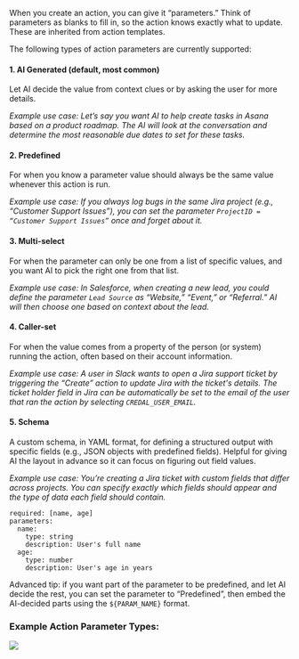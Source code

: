 When you create an action, you can give it “parameters.” Think of parameters as blanks to fill in, so the action knows exactly what to update. These are inherited from action templates.

The following types of action parameters are currently supported:

#### 1. AI Generated (default, most common)
Let AI decide the value from context clues or by asking the user for more details.

*Example use case: Let’s say you want AI to help create tasks in Asana based on a product roadmap. The AI will look at the conversation and determine the most reasonable due dates to set for these tasks.*

#### 2. Predefined
For when you know a parameter value should always be the same value whenever this action is run.

*Example use case: If you always log bugs in the same Jira project (e.g., “Customer Support Issues”), you can set the parameter `ProjectID = “Customer Support Issues”` once and forget about it.*

#### 3. Multi-select
For when the parameter can only be one from a list of specific values, and you want AI to pick the right one from that list.

*Example use case: In Salesforce, when creating a new lead, you could define the parameter `Lead Source` as “Website,” “Event,” or “Referral.” AI will then choose one based on context about the lead.*

#### 4. Caller-set
For when the value comes from a property of the person (or system) running the action, often based on their account information.

*Example use case: A user in Slack wants to open a Jira support ticket by triggering the “Create” action to update Jira with the ticket's details. The ticket holder field in Jira can be automatically be set to the email of the user that ran the action by selecting `CREDAL_USER_EMAIL`.*

#### 5. Schema
A custom schema, in YAML format, for defining a structured output with specific fields (e.g., JSON objects with predefined fields). Helpful for giving AI the layout in advance so it can focus on figuring out field values.

*Example use case: You’re creating a Jira ticket with custom fields that differ across projects. You can specify exactly which fields should appear and the type of data each field should contain.*

```
required: [name, age]
parameters:
  name:
    type: string
    description: User's full name
  age:
    type: number
    description: User's age in years
```

Advanced tip: if you want part of the parameter to be predefined, and let AI decide the rest, you can set the parameter to “Predefined”, then embed the AI-decided parts using the `${PARAM_NAME}` format.

### Example Action Parameter Types:

<Frame>
  <img src="/docs/assets/actions/param-types.png" />
</Frame>
